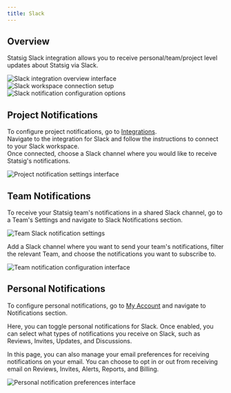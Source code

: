 ```yaml
---
title: Slack
---
```


## Overview

Statsig Slack integration allows you to receive personal/team/project level updates about Statsig via Slack.

<Frame>
  <img src="https://github.com/statsig-io/docs/assets/111380336/5f50b18e-9ad9-4477-879a-dc33bb1d135c" alt="Slack integration overview interface" />
</Frame>
<Frame>
  <img src="https://github.com/statsig-io/docs/assets/111380336/8ebaaf3e-9fb9-477c-be1d-17275690ab56" alt="Slack workspace connection setup" />
</Frame>
<Frame>
  <img src="https://github.com/statsig-io/docs/assets/111380336/38c587d3-f723-486a-99fb-af515a2c1911" alt="Slack notification configuration options" />
</Frame>

## Project Notifications
To configure project notifications, go to [Integrations](https://console.statsig.com/integrations).<br />
Navigate to the integration for Slack and follow the instructions to connect to your Slack workspace.<br />
Once connected, choose a Slack channel where you would like to receive Statsig's notifications.

<Frame>
  <img src="/images/slack-notifs.png" alt="Project notification settings interface" />
</Frame>

## Team Notifications
To receive your Statsig team's notifications in a shared Slack channel, go to a Team's Settings and navigate to Slack Notifications section.<br />
<Frame>
  <img src="/images/team-slack-settings.png" alt="Team Slack notification settings" />
</Frame>

Add a Slack channel where you want to send your team's notifications, filter the relevant Team, and choose the notifications you want to subscribe to.

<Frame>
  <img src="/images/team-slack-notifs.png" alt="Team notification configuration interface" />
</Frame>

## Personal Notifications
To configure personal notifications, go to [My Account](https://console.statsig.com/account_settings) and navigate to Notifications section.

Here, you can toggle personal notifications for Slack. Once enabled, you can select what types of notifications you receive on Slack, such as Reviews, Invites, Updates, and Discussions.

In this page, you can also manage your email preferences for receiving notifications on your email. You can choose to opt in or out from receiving email on Reviews, Invites, Alerts, Reports, and Billing.
<Frame>
  <img src="/images/slack-personal-notifs.png" alt="Personal notification preferences interface" />
</Frame>
